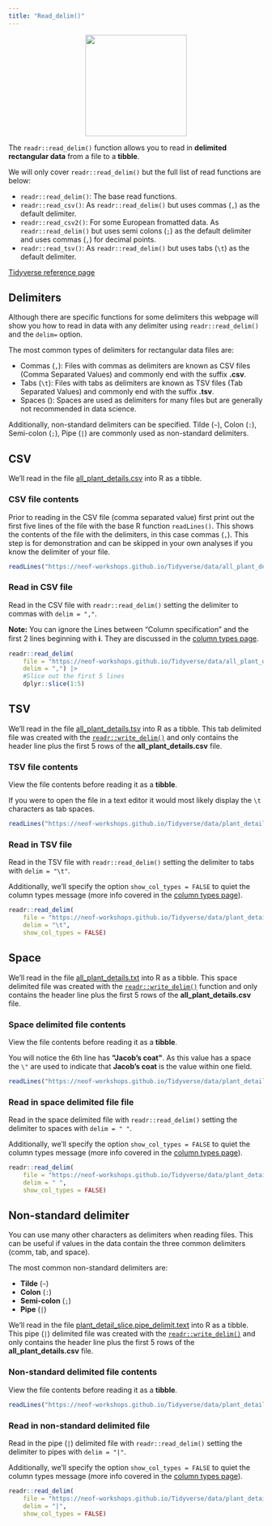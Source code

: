 ```yaml
---
title: "Read_delim()"
---
```

<center>
![](images/readr_read.png){style="width:200px"}
</center>

The `readr::read_delim()` function allows you to read in __delimited rectangular data__ from a file to a __tibble__.

We will only cover `readr::read_delim()` but the full list of read functions are below:

- `readr::read_delim()`: The base read functions.
- `readr::read_csv()`: As `readr::read_delim()` but uses commas (`,`) as the default delimiter.
- `readr::read_csv2()`: For some European fromatted data. As `readr::read_delim()` but uses semi colons (`;`) as the default delimiter and uses commas (`,`) for decimal points.
- `readr::read_tsv()`: As `readr::read_delim()` but uses tabs (`\t`) as the default delimiter.

[Tidyverse reference page](https://readr.tidyverse.org/reference/read_delim.html)

## Delimiters

Although there are specific functions for some delimiters this webpage will show you how to read in data with any delimiter using `readr::read_delim()` and the `delim=` option.

The most common types of delimiters for rectangular data files are:

- Commas (`,`): Files with commas as delimiters are known as CSV files (Comma Separated Values) and commonly end with the suffix __.csv__.
- Tabs (`\t`): Files with tabs as delimiters are known as TSV files (Tab Separated Values) and commonly end with the suffix __.tsv__.
- Spaces (` `): Spaces are used as delimiters for many files but are generally not recommended in data science.

Additionally, non-standard delimiters can be specified. Tilde (`~`), Colon (`:`), Semi-colon (`;`), Pipe (`|`) are commonly used as non-standard delimiters. 

## CSV

We'll read in the file [all_plant_details.csv](https://neof-workshops.github.io/Tidyverse/data/all_plant_details.csv) into R as a tibble.

### CSV file contents

Prior to reading in the CSV file (comma separated value) first print out the first five lines of the file with the base R function `readLines()`. 
This shows the contents of the file with the delimiters, in this case commas (`,`).
This step is for demonstration and can be skipped in your own analyses if you know the delimiter of your file.

```r
readLines("https://neof-workshops.github.io/Tidyverse/data/all_plant_details.csv", n=5)
```

### Read in CSV file

Read in the CSV file with `readr::read_delim()` setting the delimiter to commas with `delim = ","`.

__Note:__ You can ignore the Lines between "Column specification" and the first 2 lines beginning with __ℹ__. They are discussed in the [column types page](/readr/column_types.qmd).

```r
readr::read_delim(
    file = "https://neof-workshops.github.io/Tidyverse/data/all_plant_details.csv",
    delim = ",") |>
    #Slice out the first 5 lines
    dplyr::slice(1:5)
```

## TSV

We'll read in the file [all_plant_details.tsv](https://neof-workshops.github.io/Tidyverse/data/plant_detail_slice.tsv) into R as a tibble.
This tab delimited file was created with the [`readr::write_delim()`](/readr/write.qmd#comma-delimited) and only contains the header line plus the first 5 rows of the __all_plant_details.csv__ file.

### TSV file contents

View the file contents before reading it as a __tibble__.

If you were to open the file in a text editor it would most likely display the `\t` characters as tab spaces.

```r
readLines("https://neof-workshops.github.io/Tidyverse/data/plant_detail_slice.tsv")
```

### Read in TSV file

Read in the TSV file with `readr::read_delim()` setting the delimiter to tabs with `delim = "\t"`.

Additionally, we'll specify the option `show_col_types = FALSE` to quiet the column types message (more info covered in the [column types page](/readr/column_types.qmd)).

```r
readr::read_delim(
    file = "https://neof-workshops.github.io/Tidyverse/data/plant_detail_slice.tsv",
    delim = "\t", 
    show_col_types = FALSE)
```

## Space

We'll read in the file [all_plant_details.txt](https://neof-workshops.github.io/Tidyverse/data/plant_detail_slice.txt) into R as a tibble.
This space delimited file was created with the [`readr::write_delim()`](/readr/write.qmd#space-delimited) function and only contains the header line plus the first 5 rows of the __all_plant_details.csv__ file.

### Space delimited file contents

View the file contents before reading it as a __tibble__.

You will notice the 6th line has __\"Jacob's coat\"__. As this value has a space the `\"` are used to indicate that __Jacob's coat__ is the value within one field. 

```r
readLines("https://neof-workshops.github.io/Tidyverse/data/plant_detail_slice.txt")
```

### Read in space delimited file file

Read in the space delimited file with `readr::read_delim()` setting the delimiter to spaces with `delim = " "`.

Additionally, we'll specify the option `show_col_types = FALSE` to quiet the column types message (more info covered in the [column types page](/readr/column_types.qmd)).

```r
readr::read_delim(
    file = "https://neof-workshops.github.io/Tidyverse/data/plant_detail_slice.txt",
    delim = " ", 
    show_col_types = FALSE)
```

## Non-standard delimiter

You can use many other characters as delimiters when reading files.
This can be useful if values in the data contain the three common delimiters (comm, tab, and space).

The most common non-standard delimiters are:

- __Tilde__ (`~`)
- __Colon__ (`:`)
- __Semi-colon__ (`;`)
- __Pipe__ (`|`)

We'll read in the file [plant_detail_slice.pipe_delimit.text](https://neof-workshops.github.io/Tidyverse/data/plant_detail_slice.txt) into R as a tibble.
This pipe (`|`) delimited file was created with the [`readr::write_delim()`](/readr/write.qmd#non-standard-delimiters) and only contains the header line plus the first 5 rows of the __all_plant_details.csv__ file.

### Non-standard delimited file contents

View the file contents before reading it as a __tibble__.

```r
readLines("https://neof-workshops.github.io/Tidyverse/data/plant_detail_slice.pipe_delimit.text")
```

### Read in non-standard delimited file

Read in the pipe (`|`) delimited file with `readr::read_delim()` setting the delimiter to pipes with `delim = "|"`.

Additionally, we'll specify the option `show_col_types = FALSE` to quiet the column types message (more info covered in the [column types page](/readr/column_types.qmd)).

```r
readr::read_delim(
    file = "https://neof-workshops.github.io/Tidyverse/data/plant_detail_slice.pipe_delimit.text",
    delim = "|", 
    show_col_types = FALSE)
```